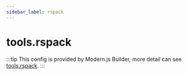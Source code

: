 ```yaml
---
sidebar_label: rspack
---
```


# tools.rspack

:::tip
This config is provided by Modern.js Builder, more detail can see [tools.rspack](https://modernjs.dev/builder/en/api/config-tools.html#toolsrspack).
:::


<Main />
